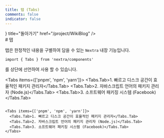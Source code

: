 ```yaml
---
title: 탭 (Tabs)
comments: false
indicator: false
---
```



<Cards>
<Card icon={<Icon.arrow_left/>} title="돌아가기" href="/project/WikiBlog" />
</Cards>

<br/>
# 탭

탭은 한정적인 내용을 구별하여 담을 수 있는 `Nextra` 내장 기능입니다.

```mdx
import { Tabs } from 'nextra/components'
```
를 상단에 선언하여 사용 할 수 있습니다.


<Tabs items={['pnpm', 'npm', 'yarn']}>
  <Tabs.Tab>1. 빠르고 디스크 공간이 효율적인 패키지 관리자</Tabs.Tab>
  <Tabs.Tab>2. 자바스크립트 언어의 패키지 관리자 (Node.js)</Tabs.Tab>
  <Tabs.Tab>3. 소프트웨어 패키징 시스템 (Facebook)</Tabs.Tab>
</Tabs>

```mdx

<Tabs items={['pnpm', 'npm', 'yarn']}>
  <Tabs.Tab>1. 빠르고 디스크 공간이 효율적인 패키지 관리자</Tabs.Tab>
  <Tabs.Tab>2. 자바스크립트 언어의 패키지 관리자 (Node.js)</Tabs.Tab>
  <Tabs.Tab>3. 소프트웨어 패키징 시스템 (Facebook)</Tabs.Tab>
</Tabs>

```
